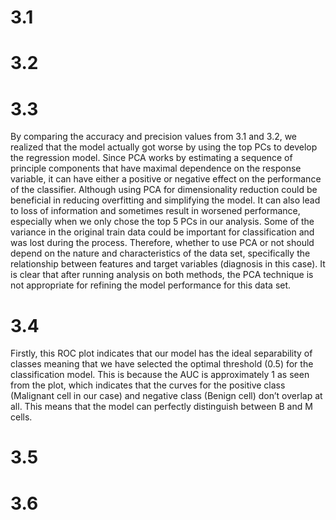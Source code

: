 # 3.1

# 3.2 

# 3.3
By comparing the accuracy and precision values from 3.1 and 3.2, we realized that the model actually got worse by using the top PCs to develop the regression model. Since PCA works by estimating a sequence of principle components that have maximal dependence on the response variable, it can have either a positive or negative effect on the performance of the classifier. Although using PCA for dimensionality reduction could be beneficial in reducing overfitting and simplifying the model. It can also lead to loss of information and sometimes result in worsened performance, especially when we only chose the top 5 PCs in our analysis. Some of the variance in the original train data could be important for classification and was lost during the process. Therefore, whether to use PCA or not should depend on the nature and characteristics of the data set, specifically the relationship between features and target variables (diagnosis in this case). It is clear that after running analysis on both methods, the PCA technique is not appropriate for refining the model performance for this data set. 

# 3.4
Firstly, this ROC plot indicates that our model has the ideal separability of classes meaning that we have selected the optimal threshold (0.5) for the classification model. This is because the AUC is approximately 1 as seen from the plot, which indicates that the curves for the positive class (Malignant cell in our case) and negative class (Benign cell) don't overlap at all. This means that the model can perfectly distinguish between B and M cells. 

# 3.5

# 3.6
